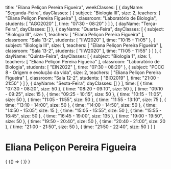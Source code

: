   title: "Eliana Peliçon Pereira Figueira",
  weekClasses: [
    {
      dayName: "Segunda-Feira",
      dayClasses: [
        {
          subject: "Biologia III",
          size: 2,
          teachers: [
            "Eliana Peliçon Pereira Figueira"
          ],
          classroom: "Laboratório de Biologia",
          students: [
            "AGO2020"
          ],
          time: "07:30 - 08:20"
        }
      ]
    },
    {
      dayName: "Terça-Feira",
      dayClasses: []
    },
    {
      dayName: "Quarta-Feira",
      dayClasses: [
        {
          subject: "Biologia III",
          size: 1,
          teachers: [
            "Eliana Peliçon Pereira Figueira"
          ],
          classroom: "Sala 13-2",
          students: [
            "IIW2020"
          ],
          time: "10:15 - 11:05"
        },
        {
          subject: "Biologia III",
          size: 1,
          teachers: [
            "Eliana Peliçon Pereira Figueira"
          ],
          classroom: "Sala 13-2",
          students: [
            "IIW2020"
          ],
          time: "11:05 - 11:55"
        }
      ]
    },
    {
      dayName: "Quinta-Feira",
      dayClasses: [
        {
          subject: "Biologia 1",
          size: 1,
          teachers: [
            "Eliana Peliçon Pereira Figueira"
          ],
          classroom: "Laboratório de Biologia",
          students: [
            "EIN2022"
          ],
          time: "07:30 - 08:20"
        },
        {
          subject: "PCCC 8 - Origem e evolução da vida",
          size: 2,
          teachers: [
            "Eliana Peliçon Pereira Figueira"
          ],
          classroom: "Sala 12-2",
          students: [
            "BIO2019"
          ],
          time: "21:00 - 21:50"
        }
      ]
    },
    {
      dayName: "Sexta-Feira",
      dayClasses: []
    }
  ],
  time: [
    {
      time: "07:30 - 08:20",
      size: 50
    },
    {
      time: "08:20 - 09:10",
      size: 50
    },
    {
      time: "09:10 - 09:25",
      size: 15
    },
    {
      time: "09:25 - 10:15",
      size: 50
    },
    {
      time: "10:15 - 11:05",
      size: 50
    },
    {
      time: "11:05 - 11:55",
      size: 50
    },
    {
      time: "11:55 - 13:10",
      size: 75
    },
    {
      time: "13:10 - 14:00",
      size: 50
    },
    {
      time: "14:00 - 14:50",
      size: 50
    },
    {
      time: "14:50 - 15:05",
      size: 15
    },
    {
      time: "15:05 - 15:55",
      size: 50
    },
    {
      time: "15:55 - 16:45",
      size: 50
    },
    {
      time: "16:45 - 19:00",
      size: 135
    },
    {
      time: "19:00 - 19:50",
      size: 50
    },
    {
      time: "19:50 - 20:40",
      size: 50
    },
    {
      time: "20:40 - 21:00",
      size: 20
    },
    {
      time: "21:00 - 21:50",
      size: 50
    },
    {
      time: "21:50 - 22:40",
      size: 50
    }
  ]
}

# Eliana Peliçon Pereira Figueira

<div>
  {
    <BrowserOnly>
      {() => (
        <Grid
          title={data.title}
          weekClasses={data.weekClasses}
          time={data.time}
        />
      )}
    </BrowserOnly>
  }
</div>
